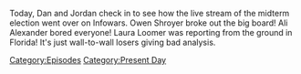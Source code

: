 {{DEFAULTSORT:
    #_EPISODE_0746:The Infowars All-Star Midterm Coverage Spectacular
}}{{Episode
    | title           = The Infowars All-Star Midterm Coverage Spectacular
    | caption         = Listen to this episode on [https://knowledgefight.libsyn.com/746-the-infowars-all-star-midterm-coverage-spectacular Libsyn] [https://open.spotify.com/episode/3O8GZIs3EaZsU4Mas9dVrQ Spotify]
    | episodeNumber   = 746
    | length          = 01:43:34
    | airDate         = November 11, 2022
    | episodeType     = [[:Category:Present Day|Present Day]]
    | appearance      = [[Owen Shroyer]], [[Ali Alexander]], [[Vivian Kubrick]], [[Harrison Smith]], [[Steve Bannon]], [[Mike Adams]], [[Laura Loomer]], [[Stanley Kubrick]], [[Donald Trump]], [[Roger Stone]], [[Robert Barnes]], [[Herschel Walker]], [[Harry Reid]], [[David Icke]], [[Marjorie Taylor Greene]], [[Charlie Kirk]]
    | previousEpisode = [[745: Formulaic Objections Part 10]]
    | nextEpisode     = [[747: November 11, 2022]]
}}

{{Stub}}

Today, Dan and Jordan check in to see how the live stream of the midterm election went over on Infowars. Owen Shroyer broke out the big board! Ali Alexander bored everyone! Laura Loomer was reporting from the ground in Florida! It's just wall-to-wall losers giving bad analysis.

[[Category:Episodes]]
[[Category:Present Day]]

